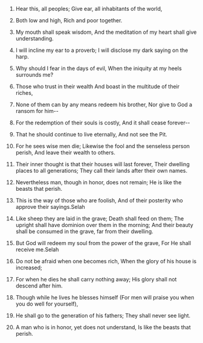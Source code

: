 
1. Hear this, all peoples; Give ear, all inhabitants of the world,

2. Both low and high, Rich and poor together.

3. My mouth shall speak wisdom, And the meditation of my heart shall give understanding.

4. I will incline my ear to a proverb; I will disclose my dark saying on the harp.

5. Why should I fear in the days of evil, When the iniquity at my heels surrounds me?

6. Those who trust in their wealth And boast in the multitude of their riches,

7. None of them can by any means redeem his brother, Nor give to God a ransom for him--

8. For the redemption of their souls is costly, And it shall cease forever--

9. That he should continue to live eternally, And not see the Pit.

10. For he sees wise men die; Likewise the fool and the senseless person perish, And leave their wealth to others.

11. Their inner thought is that their houses will last forever, Their dwelling places to all generations; They call their lands after their own names.

12. Nevertheless man, though in honor, does not remain; He is like the beasts that perish.

13. This is the way of those who are foolish, And of their posterity who approve their sayings.Selah

14. Like sheep they are laid in the grave; Death shall feed on them; The upright shall have dominion over them in the morning; And their beauty shall be consumed in the grave, far from their dwelling.

15. But God will redeem my soul from the power of the grave, For He shall receive me.Selah

16. Do not be afraid when one becomes rich, When the glory of his house is increased;

17. For when he dies he shall carry nothing away; His glory shall not descend after him.

18. Though while he lives he blesses himself (For men will praise you when you do well for yourself),

19. He shall go to the generation of his fathers; They shall never see light.

20. A man who is in honor, yet does not understand, Is like the beasts that perish.


